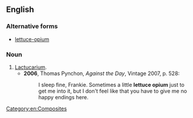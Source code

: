 ==English==

===Alternative forms===
* [[lettuce-opium]]

===Noun===
{{en-noun|-|head=[[lettuce]] [[opium]]}}

# [[lactucarium|Lactucarium]].
#* '''2006''', Thomas Pynchon, ''Against the Day'', Vintage 2007, p. 528:
#*: I sleep fine, Frankie. Sometimes a little '''lettuce opium''' just to get me into it, but I don't feel like that you have to give me no happy endings here.

[[Category:en:Composites]]
